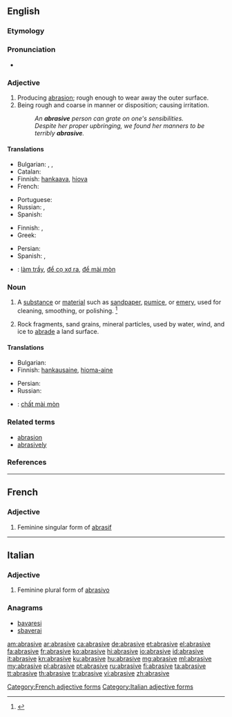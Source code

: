 ==English==

===Etymology===
{{suffix|abrase|ive}}

===Pronunciation===
* {{a|US}} {{IPA|/əˈbɹeɪ.sɪv/|/əˈbɹeɪ.zɪv/}}

===Adjective===
{{en-adj}}

# Producing [[abrasion]]; rough enough to wear away the outer surface. {{defdate|First attested in 1805.}}
# Being rough and coarse in manner or disposition; causing irritation. {{defdate|First attested in 1925.}}
#: ''An '''abrasive''' person can grate on one's sensibilities.''
#: ''Despite her proper upbringing, we found her manners to be terribly '''abrasive'''.''

====Translations====
{{trans-top|producing abrasion; rough}}
* Bulgarian: {{t+|bg|изтъркващ}}, {{t+|bg|изтриващ}}, {{t|bg|абразивен}}
* Catalan: {{t|ca|abrasiu}}
* Finnish: [[hankaava]], [[hiova]]
* French: {{t+|fr|abrasif}}
{{trans-mid}}
* Portuguese: {{t+|pt|abrasivo}}
* Russian: {{t+|ru|абрази́вный|sc=Cyrl|tr=abrazívnyj}}, {{t|ru|шлифу́ющий|sc=Cyrl|tr=šlifújuščij}}
* Spanish: {{t+|es|abrasivo}}
{{trans-bottom}}

{{trans-top|rough and coarse in manner or disposition}}
* Finnish: {{t|fi|karski}}, {{t+|fi|karkea}}
* Greek: {{t+|el|τραχύς|tr=trachýs}}
{{trans-mid}}
* Persian: {{t+|fa|ساینده|sc=fa-Arab}}
* Spanish: {{t|es|brusco}}, {{t+|es|irritante}}
{{trans-bottom}}

{{checktrans-top}}
* {{ttbc|vi}}: [[làm trầy]], [[để cọ xơ ra]], [[để mài mòn]]
{{trans-mid}}
{{trans-bottom}}

===Noun===
{{en-noun}}

# A [[substance]] or [[material]] such as [[sandpaper]], [[pumice]], or [[emery]], used for cleaning, smoothing, or polishing. {{defdate|First attested in the mid 19<sup>th</sup> century.}}<ref name=SOED>{{reference-book | last =| first = | authorlink =  | coauthors =  | editor =Brown, Lesley  | others =  | title = The Shorter Oxford English Dictionary | origdate =  | origyear = 1933| origmonth =  | url =  | format =  | accessdate =  | accessyear =  | accessmonth =  | edition = 5th | date =  | year =2003| month =  | publisher =Oxford University Press  | location =Oxford, UK | language =  | id =  | doi = | isbn =978-0-19-860575-7 | lccn = | ol = | pages =7| chapter =  | chapterurl =  | quote =}}</ref>
# {{context|geology|lang=en}} Rock fragments, sand grains, mineral particles, used by water, wind, and ice to [[abrade]] a land surface.

====Translations====
{{trans-top|substance used for cleaning, smoothing, or polishing}}
* Bulgarian: {{t+|bg|абразив}}
* Finnish: [[hankausaine]], [[hioma-aine]]
{{trans-mid}}
* Persian: {{t+|fa|سمباده|sc=fa-Arab}}
* Russian: {{t+|ru|абрази́в|m|sc=Cyrl|tr=abrazív}}
{{trans-bottom}}

{{checktrans-top}}
* {{ttbc|vi}}: [[chất mài mòn]]
{{trans-bottom}}

===Related terms===
* [[abrasion]]
* [[abrasively]]

===References===
<references/>

----

==French==

===Adjective===
{{head|fr|g=f}}

# Feminine singular form of [[abrasif]]

[[Category:French adjective forms]]

----

==Italian==

===Adjective===
{{head|it}} {{f}}

# Feminine plural form of [[abrasivo]]

===Anagrams===
* [[bavaresi#Italian|bavaresi]]
* [[sbaverai#Italian|sbaverai]]

[[Category:Italian adjective forms]]

[[am:abrasive]]
[[ar:abrasive]]
[[ca:abrasive]]
[[de:abrasive]]
[[et:abrasive]]
[[el:abrasive]]
[[fa:abrasive]]
[[fr:abrasive]]
[[ko:abrasive]]
[[hi:abrasive]]
[[io:abrasive]]
[[id:abrasive]]
[[it:abrasive]]
[[kn:abrasive]]
[[ku:abrasive]]
[[hu:abrasive]]
[[mg:abrasive]]
[[ml:abrasive]]
[[my:abrasive]]
[[pl:abrasive]]
[[pt:abrasive]]
[[ru:abrasive]]
[[fi:abrasive]]
[[ta:abrasive]]
[[tt:abrasive]]
[[th:abrasive]]
[[tr:abrasive]]
[[vi:abrasive]]
[[zh:abrasive]]